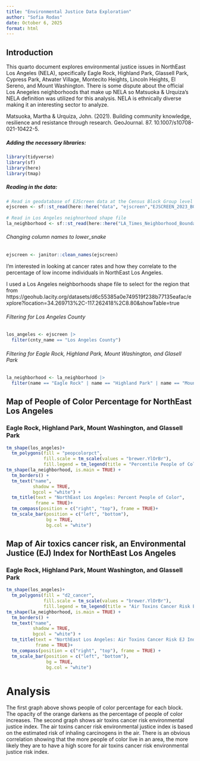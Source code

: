 ```yaml
---
title: "Environmental Justice Data Exploration"
author: "Sofia Rodas"
date: October 6, 2025
format: html
---
```


## Introduction
This quarto document explores environmental justice issues in NorthEast Los Angeles (NELA), specifically Eagle Rock, Highland Park, Glassell Park, Cypress Park, Atwater Village, Montecito Heights, Lincoln Heights, El Sereno, and Mount Washington. There is some dispute about the official Los Anegeles neighborhoods that make up NELA so Matsuoka & Urquiza's NELA definition was utilized for this analysis. NELA is ethnically diverse making it an interesting sector to analyze. 

Matsuoka, Martha & Urquiza, John. (2021). Building community knowledge, resilience and resistance through research. GeoJournal. 87. 10.1007/s10708-021-10422-5. 

##### Adding the necessary libraries:
```r
library(tidyverse)
library(sf)
library(here)
library(tmap)
```
##### Reading in the data:
```r
# Read in geodatabase of EJScreen data at the Census Block Group level
ejscreen <- sf::st_read(here::here("data", "ejscreen","EJSCREEN_2023_BG_StatePct_with_AS_CNMI_GU_VI.gdb")) 
 
# Read in Los Angeles neighnorhood shape file
la_neighborhood <- sf::st_read(here::here("LA_Times_Neighborhood_Boundaries-shp", "8494cd42-db48-4af1-a215-a2c8f61e96a22020328-1-621do0.x5yiu.shp"))
```
###### Changing column names to lower_snake
```r
ejscreen <- janitor::clean_names(ejscreen)
```
I'm interested in looking at cancer rates and how they correlate to the percentage of low income individuals in NorthEast Los Angeles. 

I used a Los Angeles neighborhoods shape file to select for the region that from 
https://geohub.lacity.org/datasets/d6c55385a0e749519f238b77135eafac/explore?location=34.269713%2C-117.262418%2C8.80&showTable=true 

###### Filtering for Los Angeles County 
```r
los_angeles <- ejscreen |> 
  filter(cnty_name == "Los Angeles County")
```

###### Filtering for Eagle Rock, Highland Park, Mount Washington, and Glasell Park 
```r
la_neighborhood <- la_neighborhood |> 
  filter(name == "Eagle Rock" | name == "Highland Park" | name == "Mount Washington" | name == "Glassell Park" | name == "Cypress Park"| name == "Montecito Heights"| name == "Atwater Village"| name == "Lincoln Heights"| name == "El Sereno"  )
```


## Map of People of Color Percentage for NorthEast Los Angeles 
### Eagle Rock, Highland Park, Mount Washington, and Glassell Park
```r
tm_shape(los_angeles)+
  tm_polygons(fill = "peopcolorpct",
              fill.scale = tm_scale(values = "brewer.YlOrBr"),
              fill.legend = tm_legend(title = "Percentile People of Color")) +
tm_shape(la_neighborhood, is.main = TRUE) +
  tm_borders() +
  tm_text("name",
          shadow = TRUE, 
          bgcol = "white") +
  tm_title(text = "NorthEast Los Angeles: Percent People of Color",
           frame = TRUE)+
  tm_compass(position = c("right", "top"), frame = TRUE)+
  tm_scale_bar(position = c("left", "bottom"),
               bg = TRUE,
               bg.col = "white")
```
## Map of Air toxics cancer risk, an Environmental Justice (EJ) Index for NorthEast Los Angeles 
### Eagle Rock, Highland Park, Mount Washington, and Glassell Park
```r
tm_shape(los_angeles)+
  tm_polygons(fill = "d2_cancer",
              fill.scale = tm_scale(values = "brewer.YlOrBr"),
              fill.legend = tm_legend(title = "Air Toxins Cancer Risk EJ Index Percentile")) +
tm_shape(la_neighborhood, is.main = TRUE) +
  tm_borders() +
  tm_text("name", 
          shadow = TRUE, 
          bgcol = "white") +
  tm_title(text = "NorthEast Los Angeles: Air Toxins Cancer Risk EJ Index",
           frame = TRUE)+
  tm_compass(position = c("right", "top"), frame = TRUE) +
  tm_scale_bar(position = c("left", "bottom"),
               bg = TRUE,
               bg.col = "white")
```

# Analysis
The first graph above shows people of color percentage for each block. The opacity of the orange darkens as the percentage of people of color increases. The second graph shows air toxins cancer risk environmental justice index. The air toxins cancer risk environmental justice index is based on the estimated risk of inhaling carcinogens in the air. There is an obvious correlation showing that the more people of color live in an area, the more likely they are to have a high score for air toxins cancer risk environmental justice risk index. 